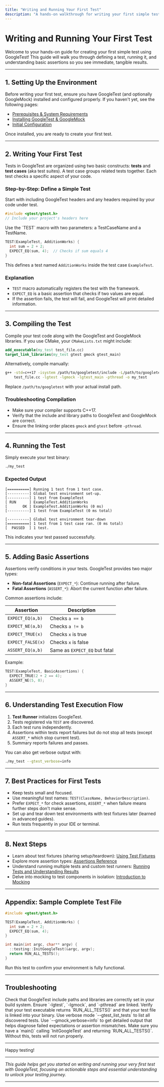 ```yaml
---
title: "Writing and Running Your First Test"
description: "A hands-on walkthrough for writing your first simple test case using GoogleTest. Demonstrates basic test definitions, assertions, and how to compile and execute tests, ensuring users see immediate results."
---
```


# Writing and Running Your First Test

Welcome to your hands-on guide for creating your first simple test using GoogleTest! This guide will walk you through defining a test, running it, and understanding basic assertions so you see immediate, tangible results.

---

## 1. Setting Up the Environment

Before writing your first test, ensure you have GoogleTest (and optionally GoogleMock) installed and configured properly. If you haven't yet, see the following pages:

- [Prerequisites & System Requirements](../getting-started/setup-installation/prerequisites-and-requirements)
- [Installing GoogleTest & GoogleMock](../getting-started/setup-installation/installation-multiplatform)
- [Initial Configuration](../getting-started/setup-installation/configuration-setup)

Once installed, you are ready to create your first test.

---

## 2. Writing Your First Test

Tests in GoogleTest are organized using two basic constructs: **tests** and **test cases** (aka test suites). A test case groups related tests together. Each test checks a specific aspect of your code.

### Step-by-Step: Define a Simple Test

<Steps>
<Step title="Include Headers">
Start with including GoogleTest headers and any headers required by your code under test.

```cpp
#include <gtest/gtest.h>
// Include your project's headers here
```
</Step>
<Step title="Write a Test Function">
Use the `TEST` macro with two parameters: a TestCaseName and a TestName.

```cpp
TEST(ExampleTest, AdditionWorks) {
  int sum = 2 + 2;
  EXPECT_EQ(sum, 4);  // Checks if sum equals 4
}
```

This defines a test named `AdditionWorks` inside the test case `ExampleTest`.
</Step>
</Steps>

### Explanation

- `TEST` macro automatically registers the test with the framework.
- `EXPECT_EQ` is a basic assertion that checks if two values are equal.
- If the assertion fails, the test will fail, and GoogleTest will print detailed information.

---

## 3. Compiling the Test

Compile your test code along with the GoogleTest and GoogleMock libraries. If you use CMake, your `CMakeLists.txt` might include:

```cmake
add_executable(my_test test_file.cc)
target_link_libraries(my_test gtest gmock gtest_main)
```

Alternatively, compile manually:

```bash
g++ -std=c++17 -isystem /path/to/googletest/include -L/path/to/googletest/lib \
    test_file.cc -lgtest -lgmock -lgtest_main -pthread -o my_test
```

Replace `/path/to/googletest` with your actual install path.

### Troubleshooting Compilation

- Make sure your compiler supports C++17.
- Verify that the include and library paths to GoogleTest and GoogleMock are correct.
- Ensure the linking order places `gmock` and `gtest` before `-pthread`.

---

## 4. Running the Test

Simply execute your test binary:

```bash
./my_test
```

### Expected Output

```text
[==========] Running 1 test from 1 test case.
[----------] Global test environment set-up.
[----------] 1 test from ExampleTest
[ RUN      ] ExampleTest.AdditionWorks
[       OK ] ExampleTest.AdditionWorks (0 ms)
[----------] 1 test from ExampleTest (0 ms total)

[----------] Global test environment tear-down
[==========] 1 test from 1 test case ran. (0 ms total)
[  PASSED  ] 1 test.
```

This indicates your test passed successfully.

---

## 5. Adding Basic Assertions

Assertions verify conditions in your tests. GoogleTest provides two major types:

- **Non-fatal Assertions** (`EXPECT_*`): Continue running after failure.
- **Fatal Assertions** (`ASSERT_*`): Abort the current function after failure.

Common assertions include:

| Assertion        | Description                                  |
|------------------|----------------------------------------------|
| `EXPECT_EQ(a,b)` | Checks `a == b`                              |
| `EXPECT_NE(a,b)` | Checks `a != b`                              |
| `EXPECT_TRUE(x)` | Checks `x` is true                           |
| `EXPECT_FALSE(x)`| Checks `x` is false                          |
| `ASSERT_EQ(a,b)` | Same as `EXPECT_EQ` but fatal                |

Example:

```cpp
TEST(ExampleTest, BasicAssertions) {
  EXPECT_TRUE(2 + 2 == 4);
  ASSERT_NE(5, 0);
}
```

---

## 6. Understanding Test Execution Flow

1. **Test Runner** initializes GoogleTest.
2. Tests registered via `TEST` are discovered.
3. Each test runs independently.
4. Assertions within tests report failures but do not stop all tests (except `ASSERT_*` which stop current test).
5. Summary reports failures and passes.

You can also get verbose output with:

```bash
./my_test --gtest_verbose=info
```

---

## 7. Best Practices for First Tests

- Keep tests small and focused.
- Use meaningful test names: `TEST(ClassName, BehaviorDescription)`.
- Prefer `EXPECT_*` for check assertions, `ASSERT_*` when failure means further steps don't make sense.
- Set up and tear down test environments with test fixtures later (learned in advanced guides).
- Run tests frequently in your IDE or terminal.

---

## 8. Next Steps

- Learn about test fixtures (sharing setup/teardown): [Using Test Fixtures](../guides/getting-started/writing-your-first-test#using-test-fixtures)
- Explore more assertion types: [Assertions Reference](../../api-reference/core-unit-testing/assertions)
- Understand running multiple tests and custom test runners: [Running Tests and Understanding Results](../guides/getting-started/running-tests-and-understanding-results)
- Delve into mocking to test components in isolation: [Introduction to Mocking](../guides/mocking-techniques/introduction-to-mocking)

---

## Appendix: Sample Complete Test File

```cpp
#include <gtest/gtest.h>

TEST(ExampleTest, AdditionWorks) {
  int sum = 2 + 2;
  EXPECT_EQ(sum, 4);
}

int main(int argc, char** argv) {
  ::testing::InitGoogleTest(&argc, argv);
  return RUN_ALL_TESTS();
}
```

Run this test to confirm your environment is fully functional.

---

## Troubleshooting

<AccordionGroup title="Common Issues During First Test Creation and Execution">
<Accordion title="Compilation Failure: Missing Libraries or Headers">
Check that GoogleTest include paths and libraries are correctly set in your build system. Ensure `-lgtest`, `-lgmock`, and `-pthread` are linked.
</Accordion>
<Accordion title="Tests Not Discovered or Run">
Verify that your test executable returns `RUN_ALL_TESTS()` and that your test file is linked into your binary.
Use verbose mode `--gtest_list_tests` to list all discovered tests.
</Accordion>
<Accordion title="Test Failures Without Clear Messages">
Use `--gmock_verbose=info` to get detailed output that helps diagnose failed expectations or assertion mismatches.
</Accordion>
<Accordion title="Test Environment Initialization Fails">
Make sure you have a `main()` calling `InitGoogleTest` and returning `RUN_ALL_TESTS()`. Without this, tests will not run properly.
</Accordion>
</AccordionGroup>

---

Happy testing!

---

_This guide helps get you started on writing and running your very first test with GoogleTest, focusing on actionable steps and essential understanding to unlock your testing journey._

---